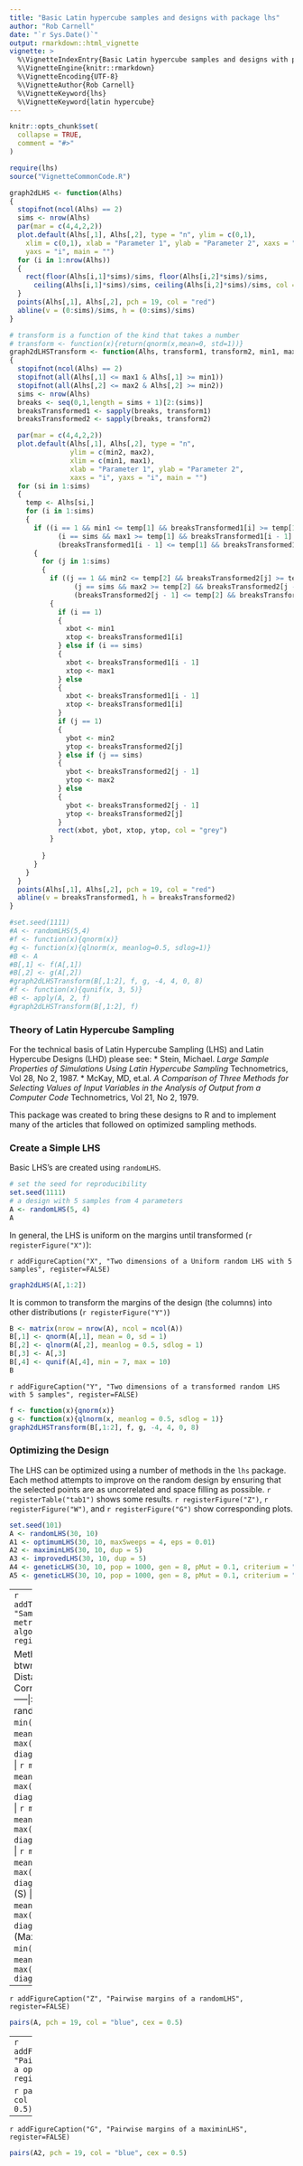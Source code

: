 ---
title: "Basic Latin hypercube samples and designs with package lhs"
author: "Rob Carnell"
date: "`r Sys.Date()`"
output: rmarkdown::html_vignette
vignette: >
  %\VignetteIndexEntry{Basic Latin hypercube samples and designs with package lhs}
  %\VignetteEngine{knitr::rmarkdown}
  %\VignetteEncoding{UTF-8}
  %\VignetteAuthor{Rob Carnell}
  %\VignetteKeyword{lhs}
  %\VignetteKeyword{latin hypercube}
---

```{r setup, include = FALSE}
knitr::opts_chunk$set(
  collapse = TRUE,
  comment = "#>"
)

require(lhs)
source("VignetteCommonCode.R")

graph2dLHS <- function(Alhs)
{
  stopifnot(ncol(Alhs) == 2)
  sims <- nrow(Alhs)
  par(mar = c(4,4,2,2))
  plot.default(Alhs[,1], Alhs[,2], type = "n", ylim = c(0,1),
    xlim = c(0,1), xlab = "Parameter 1", ylab = "Parameter 2", xaxs = "i", 
    yaxs = "i", main = "")
  for (i in 1:nrow(Alhs))
  {
    rect(floor(Alhs[i,1]*sims)/sims, floor(Alhs[i,2]*sims)/sims,
      ceiling(Alhs[i,1]*sims)/sims, ceiling(Alhs[i,2]*sims)/sims, col = "grey")
  }
  points(Alhs[,1], Alhs[,2], pch = 19, col = "red")
  abline(v = (0:sims)/sims, h = (0:sims)/sims)
}

# transform is a function of the kind that takes a number
# transform <- function(x){return(qnorm(x,mean=0, std=1))}
graph2dLHSTransform <- function(Alhs, transform1, transform2, min1, max1, min2, max2)
{
  stopifnot(ncol(Alhs) == 2)
  stopifnot(all(Alhs[,1] <= max1 & Alhs[,1] >= min1))
  stopifnot(all(Alhs[,2] <= max2 & Alhs[,2] >= min2))
  sims <- nrow(Alhs)
  breaks <- seq(0,1,length = sims + 1)[2:(sims)]
  breaksTransformed1 <- sapply(breaks, transform1)
  breaksTransformed2 <- sapply(breaks, transform2)

  par(mar = c(4,4,2,2))
  plot.default(Alhs[,1], Alhs[,2], type = "n", 
               ylim = c(min2, max2),
               xlim = c(min1, max1),
               xlab = "Parameter 1", ylab = "Parameter 2", 
               xaxs = "i", yaxs = "i", main = "")
  for (si in 1:sims)
  {
    temp <- Alhs[si,]
    for (i in 1:sims)
    {
      if ((i == 1 && min1 <= temp[1] && breaksTransformed1[i] >= temp[1]) ||
            (i == sims && max1 >= temp[1] && breaksTransformed1[i - 1] <= temp[1]) ||
            (breaksTransformed1[i - 1] <= temp[1] && breaksTransformed1[i] >= temp[1]))
      {
        for (j in 1:sims)
        {
          if ((j == 1 && min2 <= temp[2] && breaksTransformed2[j] >= temp[2]) ||
                (j == sims && max2 >= temp[2] && breaksTransformed2[j - 1] <= temp[2]) ||
                (breaksTransformed2[j - 1] <= temp[2] && breaksTransformed2[j] >= temp[2]))
          {
            if (i == 1)
            {
              xbot <- min1
              xtop <- breaksTransformed1[i]
            } else if (i == sims)
            {
              xbot <- breaksTransformed1[i - 1]
              xtop <- max1
            } else 
            {
              xbot <- breaksTransformed1[i - 1]
              xtop <- breaksTransformed1[i]
            }
            if (j == 1)
            {
              ybot <- min2
              ytop <- breaksTransformed2[j]
            } else if (j == sims)
            {
              ybot <- breaksTransformed2[j - 1]
              ytop <- max2
            } else 
            {
              ybot <- breaksTransformed2[j - 1]
              ytop <- breaksTransformed2[j]
            }
            rect(xbot, ybot, xtop, ytop, col = "grey")
          }
          
        }
      }
    }
  }
  points(Alhs[,1], Alhs[,2], pch = 19, col = "red")
  abline(v = breaksTransformed1, h = breaksTransformed2)
}

#set.seed(1111)
#A <- randomLHS(5,4)
#f <- function(x){qnorm(x)}
#g <- function(x){qlnorm(x, meanlog=0.5, sdlog=1)}
#B <- A
#B[,1] <- f(A[,1])
#B[,2] <- g(A[,2])
#graph2dLHSTransform(B[,1:2], f, g, -4, 4, 0, 8)
#f <- function(x){qunif(x, 3, 5)}
#B <- apply(A, 2, f)
#graph2dLHSTransform(B[,1:2], f)

```

### Theory of Latin Hypercube Sampling

For the technical basis of Latin Hypercube Sampling (LHS) and Latin Hypercube Designs (LHD) please see:
* Stein, Michael.  _Large Sample Properties of Simulations Using Latin Hypercube Sampling_ Technometrics, Vol 28, No 2, 1987.
* McKay, MD, et.al. _A Comparison of Three Methods for Selecting Values of Input Variables in the Analysis of Output from a Computer Code_ Technometrics, Vol 21, No 2, 1979.

This package was created to bring these designs to R and to implement many of the articles that followed on optimized sampling methods.

### Create a Simple LHS

Basic LHS's are created using `randomLHS`.

```{r block1}
# set the seed for reproducibility
set.seed(1111)
# a design with 5 samples from 4 parameters
A <- randomLHS(5, 4) 
A
```

In general, the LHS is uniform on the margins until transformed (`r registerFigure("X")`):

`r addFigureCaption("X", "Two dimensions of a Uniform random LHS with 5 samples", register=FALSE)`

```{r figureX, fig.align='center', fig.height=5, fig.width=5, echo=FALSE}
graph2dLHS(A[,1:2])
```

It is common to transform the margins of the design (the columns) into other
distributions (`r registerFigure("Y")`)

```{r block 3}
B <- matrix(nrow = nrow(A), ncol = ncol(A))
B[,1] <- qnorm(A[,1], mean = 0, sd = 1)
B[,2] <- qlnorm(A[,2], meanlog = 0.5, sdlog = 1)
B[,3] <- A[,3]
B[,4] <- qunif(A[,4], min = 7, max = 10)
B
```

`r addFigureCaption("Y", "Two dimensions of a transformed random LHS with 5 samples", register=FALSE)`

```{r figureY, fig.align='center', fig.height=5, fig.width=5, echo=FALSE}
f <- function(x){qnorm(x)}
g <- function(x){qlnorm(x, meanlog = 0.5, sdlog = 1)}
graph2dLHSTransform(B[,1:2], f, g, -4, 4, 0, 8)
```

### Optimizing the Design

The LHS can be optimized using a number of methods in the `lhs` package.  Each
method attempts to improve on the random design by ensuring that the selected
points are as uncorrelated and space filling as possible.  `r registerTable("tab1")` shows
some results.  `r registerFigure("Z")`, `r registerFigure("W")`, and `r registerFigure("G")`
show corresponding plots.

```{r block 4}
set.seed(101)
A <- randomLHS(30, 10)
A1 <- optimumLHS(30, 10, maxSweeps = 4, eps = 0.01)
A2 <- maximinLHS(30, 10, dup = 5)
A3 <- improvedLHS(30, 10, dup = 5)
A4 <- geneticLHS(30, 10, pop = 1000, gen = 8, pMut = 0.1, criterium = "S")
A5 <- geneticLHS(30, 10, pop = 1000, gen = 8, pMut = 0.1, criterium = "Maximin")
```

-----
`r addTableCaption("tab1", "Sample results and metrics of various LHS algorithms", register=FALSE)`

Method | Min Distance btwn pts | Mean Distance btwn pts | Max Correlation btwn pts
:-----|:-----:|:-----:|:-----:
randomLHS | `r min(dist(A))` | `r mean(dist(A))` | `r max(abs(cor(A)-diag(10)))`
optimumLHS | `r min(dist(A1))` | `r mean(dist(A1))` | `r max(abs(cor(A1)-diag(10)))`
maximinLHS | `r min(dist(A2))` | `r mean(dist(A2))` | `r max(abs(cor(A2)-diag(10)))`
improvedLHS | `r min(dist(A3))` | `r mean(dist(A3))` | `r max(abs(cor(A3)-diag(10)))`
geneticLHS (S) | `r min(dist(A4))` | `r mean(dist(A4))` | `r max(abs(cor(A4)-diag(10)))`
geneticLHS (Maximin) | `r min(dist(A5))` | `r mean(dist(A5))` | `r max(abs(cor(A5)-diag(10)))`
-----

`r addFigureCaption("Z", "Pairwise margins of a randomLHS", register=FALSE)`

```{r Z, fig.align='center', fig.height=7, fig.width=7, echo=FALSE}
pairs(A, pch = 19, col = "blue", cex = 0.5)
```

-----
`r addFigureCaption("W", "Pairwise margins of a optimumLHS", register=FALSE)`

```{r W, fig.align='center', fig.height=7, fig.width=7, echo=FALSE}
pairs(A1, pch = 19, col = "blue", cex = 0.5)
```

-----
`r addFigureCaption("G", "Pairwise margins of a maximinLHS", register=FALSE)`

```{r G, fig.align='center', fig.height=7, fig.width=7, echo=FALSE}
pairs(A2, pch = 19, col = "blue", cex = 0.5)
```
